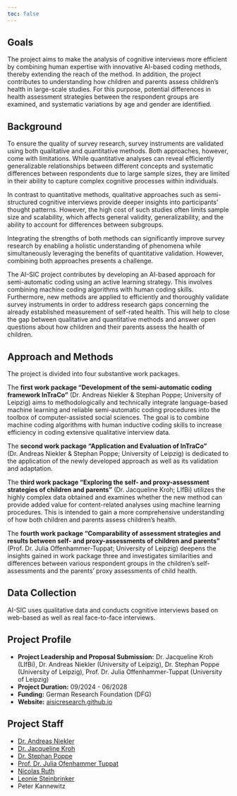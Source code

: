 ```yaml
---
toc: false
---
```


## Goals

The project aims to make the analysis of cognitive interviews more efficient by combining human expertise with innovative AI-based coding methods, thereby extending the reach of the method. In addition, the project contributes to understanding how children and parents assess children's health in large-scale studies. For this purpose, potential differences in health assessment strategies between the respondent groups are examined, and systematic variations by age and gender are identified.

## Background

To ensure the quality of survey research, survey instruments are validated using both qualitative and quantitative methods. Both approaches, however, come with limitations. While quantitative analyses can reveal efficiently generalizable relationships between different concepts and systematic differences between respondents due to large sample sizes, they are limited in their ability to capture complex cognitive processes within individuals.

In contrast to quantitative methods, qualitative approaches such as semi-structured cognitive interviews provide deeper insights into participants' thought patterns. However, the high cost of such studies often limits sample size and scalability, which affects general validity, generalizability, and the ability to account for differences between subgroups.

Integrating the strengths of both methods can significantly improve survey research by enabling a holistic understanding of phenomena while simultaneously leveraging the benefits of quantitative validation. However, combining both approaches presents a challenge.

The AI-SIC project contributes by developing an AI-based approach for semi-automatic coding using an active learning strategy. This involves combining machine coding algorithms with human coding skills. Furthermore, new methods are applied to efficiently and thoroughly validate survey instruments in order to address research gaps concerning the already established measurement of self-rated health. This will help to close the gap between qualitative and quantitative methods and answer open questions about how children and their parents assess the health of children.

## Approach and Methods

The project is divided into four substantive work packages.

The **first work package "Development of the semi-automatic coding framework InTraCo"** (Dr. Andreas Niekler & Stephan Poppe; University of Leipzig) aims to methodologically and technically integrate language-based machine learning and reliable semi-automatic coding procedures into the toolbox of computer-assisted social sciences. The goal is to combine machine coding algorithms with human inductive coding skills to increase efficiency in coding extensive qualitative interview data.

The **second work package "Application and Evaluation of InTraCo"** (Dr. Andreas Niekler & Stephan Poppe; University of Leipzig) is dedicated to the application of the newly developed approach as well as its validation and adaptation.

The **third work package "Exploring the self- and proxy-assessment strategies of children and parents"** (Dr. Jacqueline Kroh; LIfBi) utilizes the highly complex data obtained and examines whether the new method can provide added value for content-related analyses using machine learning procedures. This is intended to gain a more comprehensive understanding of how both children and parents assess children's health.

The **fourth work package "Comparability of assessment strategies and results between self- and proxy-assessments of children and parents"** (Prof. Dr. Julia Offenhammer-Tuppat; University of Leipzig) deepens the insights gained in work package three and investigates similarities and differences between various respondent groups in the children’s self-assessments and the parents’ proxy assessments of child health.

## Data Collection

AI-SIC uses qualitative data and conducts cognitive interviews based on web-based as well as real face-to-face interviews.

## Project Profile

<ul>
<li><strong>Project Leadership and Proposal Submission:</strong> Dr. Jacqueline Kroh (LIfBi), Dr. Andreas Niekler (University of Leipzig), Dr. Stephan Poppe (University of Leipzig), Prof. Dr. Julia Offenhammer-Tuppat (University of Leipzig)</li>
<li><strong>Project Duration:</strong> 09/2024 - 06/2028</li>
<li><strong>Funding:</strong> German Research Foundation (DFG)</li>
<li><strong>Website:</strong> <a href="https://aisicresearch.github.io/" target="_blank" rel="noopener">aisicresearch.github.io</a></li>
</ul>

## Project Staff

- [Dr. Andreas Niekler](https://www.uni-leipzig.de/personenprofil/mitarbeiter/dr-andreas-niekler)
- [Dr. Jacqueline Kroh](https://www.lifbi.de/de-de/Start/Institut/Personen/Person/account/1373?name=Kroh,Jacqueline)
- [Dr. Stephan Poppe](https://www.uni-leipzig.de/personenprofil/mitarbeiter/dr-stephan-poppe)
- [Prof. Dr. Julia Ofenhammer Tuppat](https://www.uni-leipzig.de/personenprofil/mitarbeiter/juniorprof-dr-julia-offenhammer-tuppat)
- [Nicolas Ruth](https://www.uni-leipzig.de/personenprofil/mitarbeiter/nicolas-ruth)
- [Leonie Steinbrinker](https://www.uni-leipzig.de/personenprofil/mitarbeiter/leonie-steinbrinker)
- Peter Kannewitz
